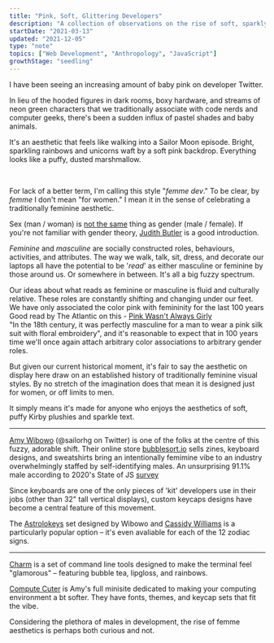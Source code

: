 ```yaml
---
title: "Pink, Soft, Glittering Developers"
description: "A collection of observations on the rise of soft, sparkly, baby pink aesthetics among developers"
startDate: "2021-03-13"
updated: "2021-12-05"
type: "note"
topics: ["Web Development", "Anthropology", "JavaScript"]
growthStage: "seedling"
---
```


<IntroParagraph>

I have been seeing an increasing amount of baby pink on developer Twitter.

In lieu of the hooded figures in dark rooms, boxy hardware, and streams of neon green characters that we traditionally associate with code nerds and computer geeks, there's been a sudden influx of pastel shades and baby animals.

</IntroParagraph>

It's an aesthetic that feels like walking into a Sailor Moon episode. Bright, sparkling rainbows and unicorns waft by a soft pink backdrop. Everything looks like a puffy, dusted marshmallow.

<br />

<TwoColumn maxWidth="1000px" alignItems="top">

<BasicImage
  showalt
  alt="Git It Gurl designs created by Amy Wibowo"
  src="https://res.cloudinary.com/dxj9qr5gj/image/upload/v1615658712/maggieappleton.com/notes/femme-dev/git_it_gurl_1024x1024_2x_zy6vyi.jpg"
/>

<BasicImage
  showalt
  alt="Programming zines created by Amy Wibowo"
  src="https://res.cloudinary.com/dxj9qr5gj/image/upload/v1615658722/maggieappleton.com/notes/femme-dev/c2_1024x1024_2x_mpb5l5.jpg"
/>

</TwoColumn>

For lack of a better term, I'm calling this style "_femme dev_."
To be clear, by _femme_ I don't mean "for women." I mean it in the sense of celebrating a traditionally feminine aesthetic.

Sex (man / woman) is [not the same](https://en.wikipedia.org/wiki/Sex_and_gender_distinction) thing as gender (male / female). If you're not familiar with gender theory, [Judith Butler](https://en.wikipedia.org/wiki/Gender_Trouble) is a good introduction.

_Feminine_ and _masculine_ are socially constructed roles, behaviours, activities, and attributes. The way we walk, talk, sit, dress, and decorate our laptops all have the potential to be '_read_' as either masculine or feminine by those around us. Or somewhere in between. It's all a big fuzzy spectrum.

Our ideas about what reads as feminine or masculine is fluid and culturally relative. These roles are constantly shifting and changing under our feet. We have only associated the color pink with femininity for the last 100 years <Footnote idName={1}>Good read by The Atlantic on this - [Pink Wasn't Always Girly](https://www.theatlantic.com/sexes/archive/2013/08/pink-wasnt-always-girly/278535/)<br/>"In the 18th century, it was perfectly masculine for a man to wear a pink silk suit with floral embroidery"</Footnote>, and it's reasonable to expect that in 100 years time we'll once again attach arbitrary color associations to arbitrary gender roles.

But given our current historical moment, it's fair to say the aesthetic on display here draw on an established history of traditionally feminine visual styles. By no stretch of the imagination does that mean it is designed just for women, or off limits to men.

It simply means it's made for anyone who enjoys the aesthetics of soft, puffy Kirby plushies and sparkle text.

---

[Amy Wibowo](https://twitter.com/sailorhg) (@sailorhg on Twitter) is one of the folks at the centre of this fuzzy, adorable shift. Their online store [bubblesort.io](https://shop.bubblesort.io/) sells zines, keyboard designs, and sweatshirts bring an intentionally femimine vibe to an industry overwhelmingly staffed by self-identifying males. <Footnote idName={2}>An unsurprising 91.1% male according to 2020's State of JS [survey](https://2020.stateofjs.com/en-US/demographics/gender) </Footnote>

Since keyboards are one of the only pieces of 'kit' developers use in their jobs (other than 32" tall vertical displays), custom keycaps designs have become a central feature of this movement.

The [Astrolokeys](https://astrolokeys.com/) set designed by Wibowo and [Cassidy Williams](https://twitter.com/cassidoo) is a particularly popular option – it's even avaliable for each of the 12 zodiac signs.

<BasicImage
  alt="A split, astrology-themed keyboard made up on yellow, pink, and purple custom keys"
  width="1100px"
  src="https://res.cloudinary.com/dxj9qr5gj/image/upload/v1615658717/maggieappleton.com/notes/femme-dev/EfqE7d1UYAAd1Nk_qbahzg.jpg"
/>

<TwoColumn maxWidth="1000px" alignItems="top">

<TweetEmbed tweetId="1295494004943933441" />
<TweetEmbed tweetId="1368997186055249922" />

</TwoColumn>

---

[Charm](https://charm.sh/) is a set of command line tools designed to make the terminal feel "glamorous" – featuring bubble tea, lipgloss, and rainbows.

<ImageFrame src="https://res.cloudinary.com/dxj9qr5gj/image/upload/v1638703762/maggieappleton.com/notes/femme-dev/charm1_fmuwnw.jpg" />
<ImageFrame src="https://res.cloudinary.com/dxj9qr5gj/image/upload/v1638703762/maggieappleton.com/notes/femme-dev/charm2_ihnlyd.jpg" />

<TwoColumn maxWidth="1000px" alignItems="top">

<TweetEmbed tweetId="1371211189703835650" />
<TweetEmbed tweetId="905270297128865792" />

</TwoColumn>

[Compute Cuter](https://computecuter.com/) is Amy's full minisite dedicated to making your computing environment a bt softer. They have fonts, themes, and keycap sets that fit the vibe.

<ImageFrame
  width="1100px"
  alt="A screenshot of the compute cuter website"
  src="https://res.cloudinary.com/dxj9qr5gj/image/upload/v1615658708/maggieappleton.com/notes/femme-dev/compute_cuter_-_a_guide_to_cute-ifying_your_computer_xu8th0.png"
/>

Considering the plethora of males in development, the rise of femme aesthetics is perhaps both curious and not.

<ComingSoon />
